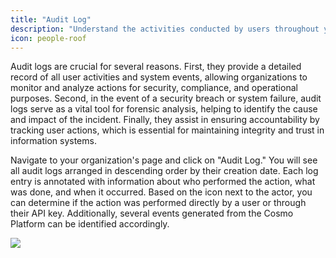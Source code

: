 ---
title: "Audit Log"
description: "Understand the activities conducted by users throughout your entire organization, whether performed directly or via API keys."
icon: people-roof
---

Audit logs are crucial for several reasons. First, they provide a detailed record of all user activities and system events, allowing organizations to monitor and analyze actions for security, compliance, and operational purposes. Second, in the event of a security breach or system failure, audit logs serve as a vital tool for forensic analysis, helping to identify the cause and impact of the incident. Finally, they assist in ensuring accountability by tracking user actions, which is essential for maintaining integrity and trust in information systems.

Navigate to your organization's page and click on "Audit Log." You will see all audit logs arranged in descending order by their creation date. Each log entry is annotated with information about who performed the action, what was done, and when it occurred. Based on the icon next to the actor, you can determine if the action was performed directly by a user or through their API key. Additionally, several events generated from the Cosmo Platform can be identified accordingly.

<Frame caption="Audit Log View">
  <img src="/images/studio/image-50.png" />
</Frame>
